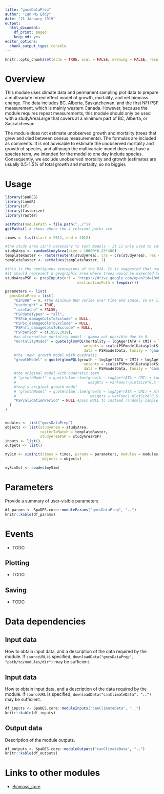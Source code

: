 ```yaml
---
title: "gmcsDataPrep"
author: "Ian MS Eddy"
date: "21 January 2019"
output:
  html_document:
    df_print: paged
    keep_md: yes
editor_options:
  chunk_output_type: console
---
```


```r
knitr::opts_chunk$set(echo = TRUE, eval = FALSE, warning = FALSE, results = "hold")
```

# Overview

This module uses climate data and permanent sampling plot data to prepare a multivariate mixed effect model of growth, mortality, and net biomass change.
The data includes BC, Alberta, Saskatchewan, and the first NFI PSP measurement, which is mainly western Canada.
However, because the module requires repeat measurements, this module should only be used with a studyAreaLarge that covers at a minimum part of BC, Alberta, or Saskatchewan. 

The module does not estimate unobserved growth and mortality (trees that grew and died between census measurements).
The formulas are included as comments.
It is not advisable to estimate the unobserved mortality and growth of species, and although the multivariate model does not have a species term, we intended for the model to one day include species.
Consequently, we exclude unobserved mortality and growth (estimates are usually 0.5-1.5% of total growth and mortality, so no biggie). 

# Usage

```r
library(SpaDES)
library(LandR)
library(sf)
library(fasterize)
library(raster)

setPaths(modulePath = file.path("../"))
getPaths() # shows where the 4 relevant paths are

times <- list(start = 2011, end = 2012)

#the study area isn't necessary to test models - it is only used to satisfy climate data prep. Smaller is better
studyArea <- randomStudyArea(size = 10000*6.25*400)
templateRaster <- raster(extent(studyArea), crs = crs(studyArea), res = c(500,500))
templateRaster <- setValues(templateRaster, 1)

#this is the contiguous ecoregions of the RIA. It is suggested that users pass a studyAreaPSP 
#it should represent a geographic area where trees would be expected to have a similar climate response
studyAreaPSP <- prepInputs(url = 'https://drive.google.com/open?id=10yhleaumhwa3hAv_8o7TE15lyesgkDV_',
                                 destinationPath = tempdir())

parameters <- list(
  gmcsDataPrep = list(
    "minDBH" = 9, #the minimum DBH varies over time and space, so 9+ is recommended
    "useHeight" = TRUE,
    ".useCache" = FALSE,
    "PSPdataTypes" = "all",
    "PSPab_damageColsToExclude" = NULL,
    "PSPbc_damageColsToExclude" = NULL,
    "PSPnfi_damageColsToExclude" = NULL,
    "PSPperiod" = c(1958,2019),
    #an alternative mortality model - gamma not possible due to 0 
    "mortalityModel" = quote(glmmPQL(mortality ~ logAge*(ATA + CMI) + logAge^2 *(ATA + CMI) + ATA*CMI, random = ~1 | OrigPlotID1,
                                    weights = scale(PSPmodelData$plotSize^0.5 * PSPmodelData$periodLength, center = FALSE),
                                    data = PSPmodelData, family = "gaussian"(link = 'identity'))),
    #the 'new' growth model with quadratic. 
    "growthModel" = quote(glmmPQL(growth ~ logAge*(ATA + CMI) + logAge^2 * (CMI + ATA) + ATA:CMI, random = ~1 | OrigPlotID1,
                                    weights = scale(PSPmodelData$plotSize^0.5 * PSPmodelData$periodLength, center = FALSE),
                                    data = PSPmodelData, family = 'Gamma'(link = 'log'))),
    #the original model with quadratic term
    # "growthModel" = quote(nlme::lme(growth ~ logAge*(ATA + CMI) + logAge^2 *(ATA + CMI) + ATA*CMI, random = ~1 | OrigPlotID1,
    #                                 weights = varFunc(~plotSize^0.5 * periodLength), data = PSPmodelData)),
    #Yong's original growth model
    # "growthModel" = quote(nlme::lme(growth ~ logAge*(ATA + CMI) + ATA*CMI, random = ~1 | OrigPlotID1,
    #                                  weights = varFunc(~plotSize^0.5 * periodLength), data = PSPmodelData)),
    "PSPvalidationPeriod" = NULL #pass NULL to instead randomly sample the validation data
  )
)


modules <- list("gmcsDataPrep")
objects <- list(studyArea = studyArea, 
                rasterToMatch = templateRaster,
                studyAreaPSP = studyAreaPSP)
inputs <- list()
outputs <- list()

mySim <- simInit(times = times, params = parameters, modules = modules,
                 objects = objects)

mySimOut <- spades(mySim)

```

# Parameters

Provide a summary of user-visible parameters.

```r
df_params <- SpaDES.core::moduleParams("gmcsDataPrep", "..")
knitr::kable(df_params)
```

# Events

- TODO

## Plotting

- TODO

## Saving

- TODO

# Data dependencies

## Input data

How to obtain input data, and a description of the data required by the module.
If `sourceURL` is specified, `downloadData("gmcsDataPrep", "path/to/modules/dir")` may be sufficient.

## Input data

How to obtain input data, and a description of the data required by the module.
If `sourceURL` is specified, `downloadData("canClimateData", "..")` may be sufficient.

```r
df_inputs <- SpaDES.core::moduleInputs("canClimateData", "..")
knitr::kable(df_inputs)
```

## Output data

Description of the module outputs.

```r
df_outputs <- SpaDES.core::moduleOutputs("canClimateData", "..")
knitr::kable(df_outputs)
```

# Links to other modules

- [Biomass_core](https://github.com/PredictiveEcology/Biomass_core)
